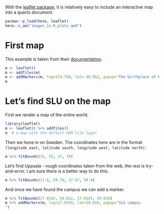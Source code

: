 With the [leaflet package](https://r-graph-gallery.com/package/leaflet.html), it is relatively easy to include an interactive map into a quarto document. 

```r
pacman::p_load(here, leaflet)
here::i_am("images_in_R_plots.qmd")
```

# First map

This example is taken from their [documentation](https://rstudio.github.io/leaflet/articles/leaflet.html).


```r
m <- leaflet()
m <- addTiles(m)
m <- addMarkers(m, lng=174.768, lat=-36.852, popup="The birthplace of R")
m
```


# Let's find SLU on the map

First we render a map of the entire world.

```r
library(leaflet)
m <- leaflet() %>% addTiles()
m  # a map with the default OSM tile layer
```

Then we hone in on Sweden. The coordinates here are in the format `(longitude east, latitude south, longitude west, latitude north)`. 

```r
m %>% fitBounds(15, 55, 17, 70)
```

Let's find Uppsala - rough coordinates taken from the web, the rest is try-and-error. I am sure there is a better way to do this. 

```r
m %>% fitBounds(17.6, 59.78, 17.67, 59.9)
```

And once we have found the campus we can add a marker. 

```r
m %>% fitBounds(17.6542, 59.812, 17.6543, 59.819)
m %>% addMarkers(m, lng=17.6543, lat=59.816, popup="SLU campus
")
```
